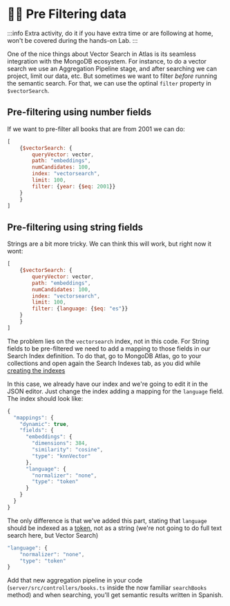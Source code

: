 # 🦸‍♂️ Pre Filtering data 

:::info
Extra activity, do it if you have extra time or are following at home, won't be covered during the hands-on Lab.
:::

One of the nice things about Vector Search in Atlas is its seamless integration with the MongoDB ecosystem. For instance, to do a vector search we use an Aggregation Pipeline stage, and after searching we can project, limit our data, etc. But sometimes we want to filter _before_ running the semantic search. For that, we can use the optinal `filter` property in `$vectorSearch`.

## Pre-filtering using number fields

If we want to pre-filter all books that are from 2001 we can do:

```js
[
    {$vectorSearch: {
        queryVector: vector,
        path: "embeddings",
        numCandidates: 100,
        index: "vectorsearch",
        limit: 100,
        filter: {year: {$eq: 2001}}
    }
    }
]
```

## Pre-filtering using string fields

Strings are a bit more tricky. We can think this will work, but right now it wont:

```js
[
    {$vectorSearch: {
        queryVector: vector,
        path: "embeddings",
        numCandidates: 100,
        index: "vectorsearch",
        limit: 100,
        filter: {language: {$eq: "es"}}
    }
    }
]
```

The problem lies on the `vectorsearch` index, not in this code. For String fields to be pre-filtered we need to add a mapping to those fields in our Search Index definition. To do that, go to MongoDB Atlas, go to your collections and open again the Search Indexes tab, as you did while [creating the indexes](/docs/vector-search/create-index)

In this case, we already have our index and we're going to edit it in the JSON editor. Just change the index adding a mapping for the `language` field. The index should look like:

```js
{
  "mappings": {
    "dynamic": true,
    "fields": {
      "embeddings": {
        "dimensions": 384,
        "similarity": "cosine",
        "type": "knnVector"
      },
      "language": {
        "normalizer": "none",
        "type": "token"
      }
    }
  }
}
```

The only difference is that we've added this part, stating that `language` should be indexed as a [token](https://www.mongodb.com/docs/atlas/atlas-search/field-types/token-type/), not as a string (we're not going to do full text search here, but Vector Search)

```js
"language": {
    "normalizer": "none",
    "type": "token"
}
```

Add that new aggregation pipeline in your code (`server/src/controllers/books.ts` inside the now familiar `searchBooks` method) and when searching, you'll get semantic results written in Spanish.
